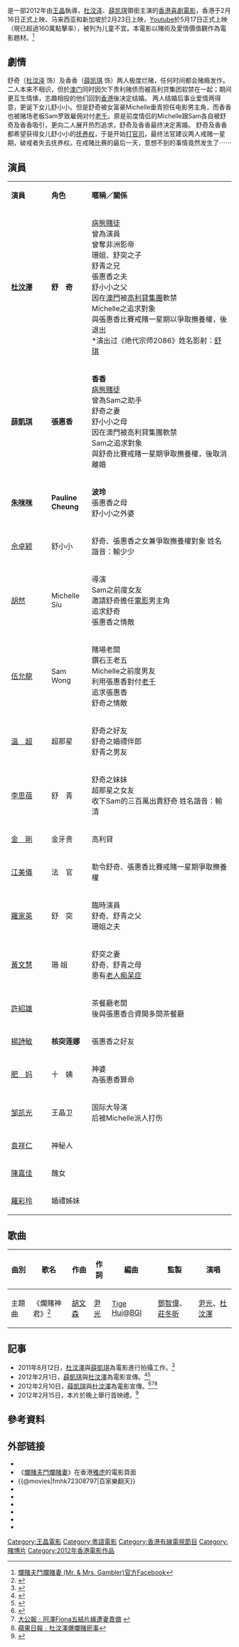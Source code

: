 {{Infobox Film
| name               = 爛賭夫鬥爛賭妻
| original_name      = ''{{lang|en|Mr. & Mrs. Gambler}}''
| image              = Mr. Mrs. Gambler poster.jpg
| image_size         = 
| caption            =
| director           = [[王晶|王晶]]
| producer           = 王晶
| producer_2         = 羅嘉茵、黃靜賢
| writer             = 王晶
| starring           = [[杜汶澤|杜汶澤]]<br />[[薛凱琪|薛凱琪]]<br>[[朱咪咪|朱咪咪]]<br>[[羅家英|羅家英]]
| music              = [[鄧智偉|鄧智偉]] <br /> [[莊冬昕|莊冬昕]]
| cinematography     = [[馮遠文|馮遠文]]
| editing            = [[李嘉榮|李嘉榮]]
| production_company = 晶藝電影事業有限公司
| 主題曲 = 〈爛賭神君〉／主唱：[[尹光|尹光]]、[[杜汶澤|杜汶澤]]
| distributor        = {{flagicon|HKG}} [[嘉禾|嘉樂影片發行有限公司]]
| released           = {{film date|2012|2|16}}{{flagicon|HKG}}{{flagicon|MAC}}<br/>{{film date|2012|2|23}}{{flagicon|Malaysia}}{{flagicon|SIN}}<br>{{film date|2013|4|28}}{{flagicon|CHN}}
| runtime            = 110分鐘
| country            = {{HK}}
| language           = [[粵語|粵語]]
| budget             =
| gross              =
| cn_name            = 百家乐翻天
| hk_name            = 爛賭夫鬥爛賭妻
| imdb_id            = tt2308797
| website            = {{facebook page|爛賭夫鬥爛賭妻-Mr-Mrs-Gambler/265465200130887|《爛賭夫鬥爛賭妻》}}
}}
{{engname|《爛賭夫鬥爛賭妻》|''Mr. & Mrs. Gambler''}}是一部2012年由[[王晶|王晶]]執導，[[杜汶泽|杜汶泽]]、[[薛凯琪|薛凯琪]]領銜主演的[[香港電影|香港]][[喜劇電影|喜劇電影]]，香港于2月16日正式上映、马来西亚和新加坡於2月23日上映，[[Youtube|Youtube]]於5月17日正式上映（現已超過160萬點擊率），被列为儿童不宜。本電影以賭術及愛情價值觀作為電影題材。<ref>[http://www.facebook.com/pages/爛賭夫鬥爛賭妻-Mr-Mrs-Gambler/265465200130887 爛賭夫鬥爛賭妻 (Mr. & Mrs. Gambler)官方Facebook]</ref>

==劇情==
舒奇（[[杜汶泽|杜汶泽]] 饰）及香香（[[薛凯琪|薛凯琪]] 饰）两人极度烂赌，任何时间都会赌瘾发作。二人本来不相识，但於[[澳门|澳门]]同时因欠下贵利赌债而被高利贷集团软禁在一起；期间更互生情愫，志趣相投的他们回到[[香港|香港]]後决定结婚。
两人结婚后事业爱情两得意，更诞下女儿舒小小。但是舒奇被女富豪Michelle垂青担任电影男主角，而香香也被赌场老板Sam罗致雇佣对付[[老千|老千]]。原是前度情侣的Michelle跟Sam各自被舒奇及香香吸引，更向二人展开热烈追求，舒奇及香香最终决定离婚。
舒奇及香香都希望获得女儿舒小小的[[抚养权|抚养权]]，于是开始[[打官司|打官司]]，最终法官建议两人戒赌一星期，破戒者失去抚养权。在戒赌比赛的最后一天，意想不到的事情竟然发生了⋯⋯

==演員==
{|class="wikitable" width="63%"
|- style="background:cornflowerblue; color:white" align=center
|style="width:18%"|'''演員'''||style="width:18%"|'''角色'''||'''暱稱／關係'''
|-
| '''[[杜汶澤|杜汶澤]]''' || '''舒　奇''' || [[病態賭徒|病態賭徒]]<br/>曾為演員<br/>曾奪非洲影帝<br/>珊姐、舒突之子<br/>舒青之兄<br/>張惠香之夫<br/>舒小小之父<br/>因在[[澳門|澳門]]被[[高利貸|高利貸]][[集團|集團]]軟禁<br/>Michelle之追求對象<br/>與張惠香比賽戒賭一星期以爭取撫養權，後退出<br/>*演出过《绝代宗师2086》姓名影射：[[舒琪|舒琪]]
|-
| '''[[薛凱琪|薛凱琪]]''' || '''張惠香''' || '''香香'''<br/>[[病態賭徒|病態賭徒]]<br/>曾為Sam之助手<br/>舒奇之妻<br/>舒小小之母<br/>因在澳門被高利貸集團軟禁<br/>Sam之追求對象<br/>與舒奇比賽戒賭一星期爭取撫養權，後取消離婚
|-
| '''[[朱咪咪|朱咪咪]]''' ||''' Pauline Cheung''' || '''波玲'''<br/>張惠香之母<br>舒小小之外婆
|-
| [[佘卓颖|佘卓颖]] || 舒小小 || 舒奇、張惠香之女兼爭取撫養權對象 姓名諧音：輸少少
|-
| [[胡然|胡然]] || Michelle Siu || 導演<br/>Sam之前度女友<br/>邀請舒奇擔任[[電影|電影]]男主角<br/>追求舒奇<br/>張惠香之情敵
|-
| [[伍允龍|伍允龍]] || Sam Wong || 賭場老闆<br/>鑽石王老五<br/>Michelle之前度男友<br/>利用張惠香對付[[老千|老千]]<br/>追求張惠香<br/>舒奇之情敵
|-
| [[溫超|溫　超]] || 超那星 || 舒奇之好友<br/>舒奇之婚禮伴郎<br/>舒青之男友
|-
| [[李思蓓|李思蓓]] || 舒　青 || 舒奇之妹妹<br/>超那星之女友<br/>收下Sam的三百萬出賣舒奇 姓名諧音：輸清
|-
| [[金剛_(藝人)|金　剛]] || 金牙贵 || 高利貸
|-
| [[江美儀|江美儀]] || 法　官 || 勒令舒奇、張惠香比賽戒賭一星期爭取撫養權
|-
| [[羅家英|羅家英]] || 舒　突 || 臨時演員<br/>舒奇、舒青之父<br/>珊姐之夫
|-
| [[黃文慧|黃文慧]] ||珊 姐  || 舒突之妻<br/>舒奇、舒青之母<br/>患有[[老人痴呆症|老人痴呆症]]
|-
| [[許紹雄|許紹雄]] ||  || 茶餐廳老闆<br/>後與張惠香合資開多間茶餐廳
|-
| [[楊詩敏|楊詩敏]] || '''核突莲娜''' || 張惠香之好友
|-
| [[肥媽|肥　妈]] || 十　姨 || 神婆<br/>為張惠香算命
|-
| [[邹凯光|邹凯光]] || 王晶卫 || 国际大导演<br/>后被Michelle派人打伤
|-
| [[袁祥仁|袁祥仁]] || 神秘人 ||  
|-
| [[陳嘉佳|陳嘉佳]] || 醜女 ||  
|-
| [[羅彩玲|羅彩玲]] || 婚禮姊妹 ||  
|}

==歌曲==
{| class="wikitable"
! 曲別 !! 歌名 !! 作曲!! 作詞 !! 編曲 !! 監製 !! 演唱
|-
|主題曲||《爛賭神君》<ref>{{Cite web |url=http://www.youtube.com/watch?v=MXLYLjACK-o |title=《爛賭夫鬥爛賭妻》主題曲- 爛賭神君（主唱：尹光、杜汶澤）  |accessdate=2012-02-18 |archive-date=2016-04-13 |archive-url=https://web.archive.org/web/20160413231430/https://www.youtube.com/watch?v=MXLYLjACK-o |dead-url=no }}</ref>||[[胡文森|胡文森]]||[[尹光|尹光]]||[[Tige_Hui|Tige Hui]]@[[BGI|BGI]]||[[鄧智偉|鄧智偉]]、[[莊冬昕|莊冬昕]]||[[尹光|尹光]]、[[杜汶澤|杜汶澤]]
|}

==記事==
* 2011年8月12日，[[杜汶澤|杜汶澤]]與[[薛凱琪|薛凱琪]]為電影進行拍攝工作。<ref>{{Cite web |url=http://ol.mingpao.com/cfm/star5.cfm?File=20110814%2Fsaa01%2Fmbe1.txt |title=明報﹕薛凱琪擇偶想揀中國人 |access-date=2022-01-13 |archive-date=2020-04-13 |archive-url=https://web.archive.org/web/20200413200512/https://ol.mingpao.com/cfm/star5.cfm?File=20110814%2Fsaa01%2Fmbe1.txt |dead-url=no }}</ref>
* 2012年2月1日，[[薛凱琪|薛凱琪]]與[[杜汶澤|杜汶澤]]為電影宣傳。<ref>{{Cite web |url=http://ol.mingpao.com/cfm/star5.cfm?File=20120202%2Fsaa01%2Fmae1.txt |title=明報﹕薛凱琪默認父親患病 |access-date=2022-01-13 |archive-date=2020-04-13 |archive-url=https://web.archive.org/web/20200413200517/https://ol.mingpao.com/cfm/star5.cfm?File=20120202%2Fsaa01%2Fmae1.txt |dead-url=no }}</ref><ref>{{Cite web |url=http://ol.mingpao.com/cfm/star5.cfm?File=20120207%2Fsaa01%2Fmee1.txt |title=明報﹕薛凱琪勤學打牌賭馬 |accessdate=2020-09-13 |archive-date=2020-04-13 |archive-url=https://web.archive.org/web/20200413200523/https://ol.mingpao.com/cfm/star5.cfm?File=20120207%2Fsaa01%2Fmee1.txt |dead-url=no }}</ref>
* 2012年2月10日，[[薛凱琪|薛凱琪]]與[[杜汶澤|杜汶澤]]為電影宣傳。<ref>{{Cite web |url=http://paper.wenweipo.com/2012/02/10/EN1202100019.htm |title=文匯報﹕演爛賭夫感受大 杜汶澤自認是反面教材 |accessdate=2012-02-18 |archive-date=2012-05-09 |archive-url=https://web.archive.org/web/20120509051308/http://paper.wenweipo.com/2012/02/10/EN1202100019.htm |dead-url=no }}</ref><ref>[http://www.takungpao.com/news/top/2012-02-10/1068679.html 大公報﹕阿澤Fiona五結片緣遭妻責備] {{webarchive|url=https://web.archive.org/web/20120215181131/http://www.takungpao.com/news/top/2012-02-10/1068679.html |date=2012-02-15 }}</ref><ref>[http://hk.apple.nextmedia.com/template/apple/art_main.php?iss_id=20120210&sec_id=462&art_id=16057370 蘋果日報﹕杜汶澤爆爛賭瘀事]</ref>
* 2012年2月15日，本片於晚上舉行首映禮。<ref>{{Cite web |url=http://ol.mingpao.com/cfm/star5.cfm?File=20120217%2Fsaa01%2Fmbc1.txt |title=明報﹕薛凱琪甩鞋不尷尬 |accessdate=2020-09-13 |archive-date=2020-04-13 |archive-url=https://web.archive.org/web/20200413200544/https://ol.mingpao.com/cfm/star5.cfm?File=20120217%2Fsaa01%2Fmbc1.txt |dead-url=no }}</ref>

==參考資料==
<references/>

==外部链接==
*{{facebook page|爛賭夫鬥爛賭妻-Mr-Mrs-Gambler/265465200130887|《爛賭夫鬥爛賭妻》}}
*《[https://web.archive.org/web/20131104064056/http://movies.hk.msn.com/movie_detail/Mr_Mrs_Gambler.aspx 爛賭夫鬥爛賭妻]》在香港[[雅虎|雅虎]]的電影頁面
*{{@movies|fmhk72308797|百家樂翻天}}
*{{douban|title=百家樂翻天}}
*{{Mtime|161057|百家樂翻天}}
*{{Amg movie|581759}}
*{{rotten-tomatoes|mr_and_mrs_gambler}}
*{{hkmdb title|15434}}
*{{imdb title|2308797}}

{{王晶}}
{{薛凱琪}}
{{香港赌博电影}}
{{DEFAULTSORT:landu}}
[[Category:王晶電影|Category:王晶電影]]
[[Category:粵語電影|Category:粵語電影]]
[[Category:香港有線電視節目|Category:香港有線電視節目]]
[[Category:賭博片|Category:賭博片]]
[[Category:2012年香港電影作品|Category:2012年香港電影作品]]